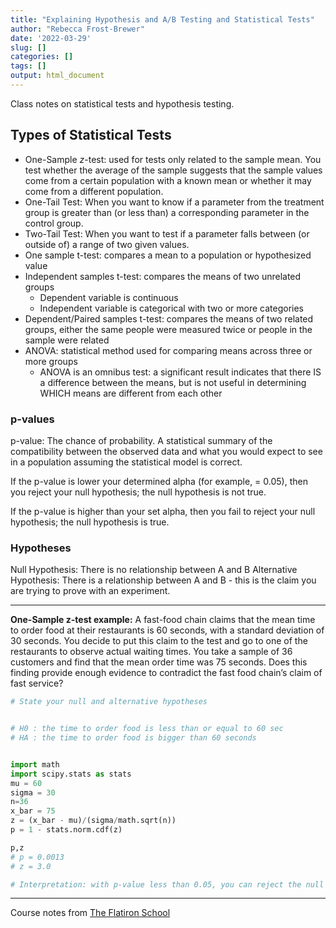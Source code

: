 ```yaml
---
title: "Explaining Hypothesis and A/B Testing and Statistical Tests"
author: "Rebecca Frost-Brewer"
date: '2022-03-29'
slug: []
categories: []
tags: []
output: html_document
---
```


Class notes on statistical tests and hypothesis testing.

<!--more--> 

## Types of Statistical Tests

* One-Sample $z$-test: used for tests only related to the sample mean. You test whether the average of the sample suggests that the sample values come from a certain population with a known mean or whether it may come from a different population.
* One-Tail Test: When you want to know if a parameter from the treatment group is greater than (or less than) a corresponding parameter in the control group.
* Two-Tail Test: When you want to test if a parameter falls between (or outside of) a range of two given values.
* One sample t-test: compares a mean to a population or hypothesized value
* Independent samples t-test: compares the means of two unrelated groups
    - Dependent variable is continuous
    - Independent variable is categorical with two or more categories
* Dependent/Paired samples t-test: compares the means of two related groups, either the same people were measured twice or people in the sample were related
* ANOVA: statistical method used for comparing means across three or more groups
    - ANOVA is an omnibus test: a significant result indicates that there IS a difference between the means, but is not useful in determining WHICH means are different from each other


### p-values
p-value: The chance of probability. A statistical summary of the compatibility between the observed data and what you would expect to see in a population assuming the statistical model is correct.

If the p-value is lower your determined alpha (for example, \alpha = 0.05), then you reject your null hypothesis; the null hypothesis is not true.

If the p-value is higher than your set alpha, then you fail to reject your null hypothesis; the null hypothesis is true.


### Hypotheses
Null Hypothesis: There is no relationship between A and B
Alternative Hypothesis: There is a relationship between A and B - this is the claim you are trying to prove with an experiment.

***

**One-Sample z-test example:**
A fast-food chain claims that the mean time to order food at their restaurants is 60 seconds, with a standard deviation of 30 seconds. You decide to put this claim to the test and go to one of the restaurants to observe actual waiting times. You take a sample of 36 customers and find that the mean order time was 75 seconds. Does this finding provide enough evidence to contradict the fast food chain's claim of fast service?
```python

# State your null and alternative hypotheses


# H0 : the time to order food is less than or equal to 60 sec
# HA : the time to order food is bigger than 60 seconds


import math
import scipy.stats as stats
mu = 60
sigma = 30
n=36
x_bar = 75
z = (x_bar - mu)/(sigma/math.sqrt(n))
p = 1 - stats.norm.cdf(z)

p,z
# p = 0.0013
# z = 3.0

# Interpretation: with p-value less than 0.05, you can reject the null hypothesis and say that the time to order food is significantly higher than what the fast food chain claims. 

```


***

Course notes from [The Flatiron School](https://flatironschool.com/courses/data-science-bootcamp/)

